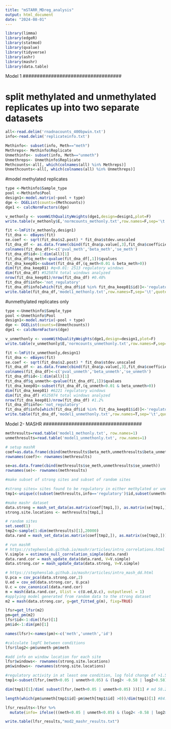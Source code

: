 ```yaml
---
title: "mSTARR_MDreg_analysis"
output: html_document
date: "2024-08-01"
---
```


```r
library(limma)
library(edgeR)
library(statmod)
library(qvalue)
library(tidyverse)
library(ashr)
library(mashr)
library(data.table)
```

###################################
Model 1 
###################################


# split methylated and unmethylated replicates up into two separate datasets
```r
all<-read.delim('rnadnacounts_400bpwin.txt')
info<-read.delim('replicateinfo.txt')
```

```r
Methinfo<- subset(info, Meth=="meth")
Methreps<- Methinfo$Replicate
Unmethinfo<- subset(info, Meth=="unmeth")
Unmethreps<- Unmethinfo$Replicate
Methcounts<-all[, which(colnames(all) %in% Methreps)]
Unmethcounts<-all[, which(colnames(all) %in% Unmethreps)]
```

#model methylated replicates
```r
type <-Methinfo$Sample_type
pool <-Methinfo$Pool
design1<-model.matrix(~pool + type)
dge <- DGEList(counts=(Methcounts))
dge1 <- calcNormFactors(dge)
```

```r
v_methonly <- voomWithQualityWeights(dge1,design=design1,plot=F)
write.table(v_methonly$E,'normcounts_methonly.txt',row.names=F,sep='\t',quote=F)
```

```r
fit <-lmFit(v_methonly,design1)
fit_dna <- eBayes(fit)
se.coef <- sqrt(fit_dna$s2.post) * fit_dna$stdev.unscaled
fit_dna_df <- as.data.frame(cbind(fit_dna$p.value[,3],fit_dna$coefficient[,3],se.coef[,3]))
colnames(fit_dna_df)<-c('pval_meth','beta_meth','se_meth')
fit_dna_df$id<-1:dim(all)[1]
fit_dna_df$q_meth<-qvalue(fit_dna_df[,1])$qvalues
fit_dna_keep01<-subset(fit_dna_df,(q_meth<0.01 & beta_meth>0))
dim(fit_dna_keep01) #q<0.01: 2513 regulatory windows
dim(fit_dna_df) #525074 total windows analyzed
nrow(fit_dna_keep01)/nrow(fit_dna_df) #0.48%
fit_dna_df$info<-'not_regulatory'
fit_dna_df$info[which(fit_dna_df$id %in% fit_dna_keep01$id)]<-'regulatory'
write.table(fit_dna_df,'model1_methonly.txt',row.names=T,sep='\t',quote=F)
```

#unmethylated replicates only
```r
type <-Unmethinfo$Sample_type
pool <-Unmethinfo$Pool
design1<-model.matrix(~pool + type)
dge <- DGEList(counts=(Unmethcounts))
dge1 <- calcNormFactors(dge)
```

```r
v_unmethonly <- voomWithQualityWeights(dge1,design=design1,plot=F)
write.table(v_unmethonly$E,'normcounts_unmethonly.txt',row.names=F,sep='\t',quote=F)
```

```r
fit <-lmFit(v_unmethonly,design1)
fit_dna <- eBayes(fit)
se.coef <- sqrt(fit_dna$s2.post) * fit_dna$stdev.unscaled
fit_dna_df <- as.data.frame(cbind(fit_dna$p.value[,3],fit_dna$coefficient[,3],se.coef[,3]))
colnames(fit_dna_df)<-c('pval_unmeth','beta_unmeth','se_unmeth')
fit_dna_df$id<-1:dim(all)[1]
fit_dna_df$q_unmeth<-qvalue(fit_dna_df[,1])$qvalues
fit_dna_keep01<-subset(fit_dna_df,(q_unmeth<0.01 & beta_unmeth>0))
dim(fit_dna_keep01) #6221 regulatory windows
dim(fit_dna_df) #525074 total windows analyzed
nrow(fit_dna_keep01)/nrow(fit_dna_df) #1.2%
fit_dna_df$info<-'not_regulatory'
fit_dna_df$info[which(fit_dna_df$id %in% fit_dna_keep01$id)]<-'regulatory'
write.table(fit_dna_df,'model1_unmethonly.txt',row.names=T,sep='\t',quote=F)
```

###################################
Model 2- MASHR 
###################################

```r
methresults=read.table('model1_methonly.txt', row.names=1)
unmethresults=read.table('model1_unmethonly.txt', row.names=1)
```

```r
# setup mashR
coef=as.data.frame(cbind(methresults$beta_meth,unmethresults$beta_unmeth))
rownames(coef)<- rownames(methresults)

se=as.data.frame(cbind(methresults$se_meth,unmethresults$se_unmeth))
rownames(se)<- rownames(methresults)

#make subset of strong sites and subset of random sites

#strong sites= sites found to be regulatory in either methylated or unmethylated condition (6,957 sites)
tmp1<-unique(c(subset(methresults,info=='regulatory')$id,subset(unmethresults,info=='regulatory')$id))

#make mashr dataset
data.strong = mash_set_data(as.matrix(coef[tmp1,]), as.matrix(se[tmp1,]))
strong.site.locations <- methresults[tmp1,]

# random sites
set.seed(1)
tmp2<-sample(1:dim(methresults)[1],20000)
data.rand = mash_set_data(as.matrix(coef[tmp2,]), as.matrix(se[tmp2,]))

# run mashR
# https://stephenslab.github.io/mashr/articles/intro_correlations.html
V.simple = estimate_null_correlation_simple(data.rand)
data.rand.cor = mash_update_data(data.rand, V=V.simple)
data.strong.cor = mash_update_data(data.strong, V=V.simple)

# https://stephenslab.github.io/mashr/articles/intro_mash_dd.html
U.pca = cov_pca(data.strong.cor,2)
U.ed = cov_ed(data.strong.cor, U.pca)
U.c = cov_canonical(data.rand.cor)
m = mash(data.rand.cor, Ulist = c(U.ed,U.c), outputlevel = 1)
#applying model generated from random data to the strong dataset
m2 = mash(data.strong.cor, g=get_fitted_g(m), fixg=TRUE)

lfsr=get_lfsr(m2)
pm=get_pm(m2)
lfsr$id<-1:dim(lfsr)[1]
pm$id<-1:dim(pm)[1]

names(lfsr)<-names(pm)<-c('meth','unmeth','id')

#calculate logFC between conditions
lfsr$log2<-pm$unmeth-pm$meth

#add info on window location for each site
lfsr$windows<- rownames(strong.site.locations)
pm$windows<- rownames(strong.site.locations)

#regulatory activity in at least one condition, log fold change of >1.5 between conditions
tmp1<-subset(lfsr,(meth<0.05 | unmeth<0.05) & (log2< -0.58 | log2>0.58)); dim(tmp1) #4052 have MD activity

dim(tmp1)[1]/dim( subset(lfsr,(meth<0.05 | unmeth<0.05) ))[1] # md 58.2% of sig sites

length(which(pm$unmeth[tmp1$id]-pm$meth[tmp1$id] >0))/dim(tmp1)[1] #84.8% have higher activity in unmethylated condition

lfsr_results<-lfsr %>%
  mutate(info= ifelse(((meth<0.05 | unmeth<0.05) & (log2< -0.58 | log2>0.58)), "MD", "not_MD"))

write.table(lfsr_results,"mod2_mashr_results.txt")
```

